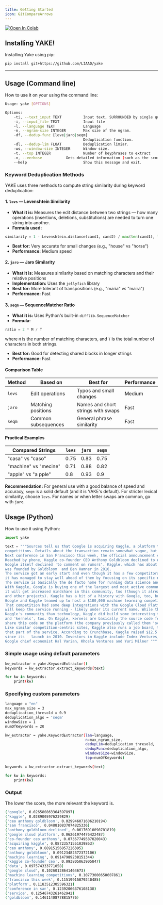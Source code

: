 ```yaml
---
title: Getting Started
icon: GitCompareArrows
---
```


[![Open In Colab](https://colab.research.google.com/assets/colab-badge.svg)](https://colab.research.google.com/github/tiagolv/yakerf/blob/gh-pages/1YAKE.ipynb)

## Installing YAKE!

Installing Yake using pip:

``` bash
pip install git+https://github.com/LIAAD/yake
```
---
## Usage (Command line)

How to use it on your using the command line:

``` bash
Usage: yake [OPTIONS]

Options:
	-ti, --text_input TEXT          Input text, SURROUNDED by single quotes(\')
	-i, --input_file TEXT           Input file
	-l, --language TEXT             Language
	-n, --ngram-size INTEGER        Max size of the ngram.
	-df, --dedup-func [leve|jaro|seqm]
									Deduplication function.
	-dl, --dedup-lim FLOAT          Deduplication limiar.
	-ws, --window-size INTEGER      Window size.
	-t, --top INTEGER               Number of keyphrases to extract
	-v, --verbose			Gets detailed information (such as the score)
	--help                          Show this message and exit.
```

### Keyword Deduplication Methods

YAKE uses three methods to compute string similarity during keyword deduplication:

#### 1. `levs` — Levenshtein Similarity

* **What it is:** Measures the edit distance between two strings — how many operations (insertions, deletions, substitutions) are needed to turn one string into another.
* **Formula used:**

```python
similarity = 1 - Levenshtein.distance(cand1, cand2) / max(len(cand1), len(cand2))
```

* **Best for:** Very accurate for small changes (e.g., "house" vs "horse")
* **Performance:** Medium speed

#### 2. `jaro` — Jaro Similarity

* **What it is:** Measures similarity based on matching characters and their relative positions
* **Implementation:** Uses the `jellyfish` library
* **Best for:** More tolerant of transpositions (e.g., "maria" vs "maira")
* **Performance:** Fast

#### 3. `seqm` — SequenceMatcher Ratio

* **What it is:** Uses Python's built-in `difflib.SequenceMatcher`
* **Formula:**

```python
ratio = 2 * M / T
```
where `M` is the number of matching characters, and `T` is the total number of characters in both strings.

* **Best for:** Good for detecting shared blocks in longer strings
* **Performance:** Fast

#### Comparison Table

| Method | Based on | Best for | Performance |
|--------|----------|----------|-------------|
| `levs` | Edit operations | Typos and small changes | Medium |
| `jaro` | Matching positions | Names and short strings with swaps | Fast |
| `seqm` | Common subsequences | General phrase similarity | Fast |

#### Practical Examples

| Compared Strings | `levs` | `jaro` | `seqm` |
|------------------|--------|--------|--------|
| "casa" vs "caso" | 0.75 | 0.83 | 0.75 |
| "machine" vs "mecine" | 0.71 | 0.88 | 0.82 |
| "apple" vs "a pple" | 0.8 | 0.93 | 0.9 |

**Recommendation:** For general use with a good balance of speed and accuracy, `seqm` is a solid default (and it is YAKE's default). For stricter lexical similarity, choose `levs`. For names or when letter swaps are common, go with `jaro`.
## Usage (Python)

How to use it using Python:

``` python
import yake

text = """Sources tell us that Google is acquiring Kaggle, a platform that hosts data science and machine learning 
competitions. Details about the transaction remain somewhat vague, but given that Google is hosting its Cloud 
Next conference in San Francisco this week, the official announcement could come as early as tomorrow. 
Reached by phone, Kaggle co-founder CEO Anthony Goldbloom declined to deny that the acquisition is happening. 
Google itself declined 'to comment on rumors'. Kaggle, which has about half a million data scientists on its platform, 
was founded by Goldbloom  and Ben Hamner in 2010. 
The service got an early start and even though it has a few competitors like DrivenData, TopCoder and HackerRank, 
it has managed to stay well ahead of them by focusing on its specific niche. 
The service is basically the de facto home for running data science and machine learning competitions. 
With Kaggle, Google is buying one of the largest and most active communities for data scientists - and with that, 
it will get increased mindshare in this community, too (though it already has plenty of that thanks to Tensorflow 
and other projects). Kaggle has a bit of a history with Google, too, but that's pretty recent. Earlier this month, 
Google and Kaggle teamed up to host a $100,000 machine learning competition around classifying YouTube videos. 
That competition had some deep integrations with the Google Cloud Platform, too. Our understanding is that Google 
will keep the service running - likely under its current name. While the acquisition is probably more about 
Kaggle's community than technology, Kaggle did build some interesting tools for hosting its competition 
and 'kernels', too. On Kaggle, kernels are basically the source code for analyzing data sets and developers can 
share this code on the platform (the company previously called them 'scripts'). 
Like similar competition-centric sites, Kaggle also runs a job board, too. It's unclear what Google will do with 
that part of the service. According to Crunchbase, Kaggle raised $12.5 million (though PitchBook says it's $12.75) 
since its   launch in 2010. Investors in Kaggle include Index Ventures, SV Angel, Max Levchin, Naval Ravikant,
Google chief economist Hal Varian, Khosla Ventures and Yuri Milner """
```

### Simple usage using default parameters
```bash
kw_extractor = yake.KeywordExtractor()
keywords = kw_extractor.extract_keywords(text)

for kw in keywords:
    print(kw)
```

### Specifying custom parameters
```bash
language = "en"
max_ngram_size = 3
deduplication_thresold = 0.9
deduplication_algo = 'seqm'
windowSize = 1
numOfKeywords = 20

kw_extractor = yake.KeywordExtractor(lan=language, 
                                     n=max_ngram_size, 
                                     dedupLim=deduplication_thresold, 
                                     dedupFunc=deduplication_algo, 
                                     windowsSize=windowSize, 
                                     top=numOfKeywords)
                                            
keywords = kw_extractor.extract_keywords(text)

for kw in keywords:
    print(kw)
```

### Output
The lower the score, the more relevant the keyword is.
``` bash
('google', 0.026580863364597897)
('kaggle', 0.0289005976239829)
('ceo anthony goldbloom', 0.029946071606210194)
('san francisco', 0.048810837074825336)
('anthony goldbloom declined', 0.06176910090701819)
('google cloud platform', 0.06261974476422487)
('co-founder ceo anthony', 0.07357749587020043)
('acquiring kaggle', 0.08723571551039863)
('ceo anthony', 0.08915156857226395)
('anthony goldbloom', 0.09123482372372106)
('machine learning', 0.09147989238151344)
('kaggle co-founder ceo', 0.093805063905847)
('data', 0.097574333771058)
('google cloud', 0.10260128641464673)
('machine learning competitions', 0.10773000650607861)
('francisco this week', 0.11519915079240485)
('platform', 0.1183512305596321)
('conference in san', 0.12392066376108138)
('service', 0.12546743261462942)
('goldbloom', 0.14611408778815776)
```